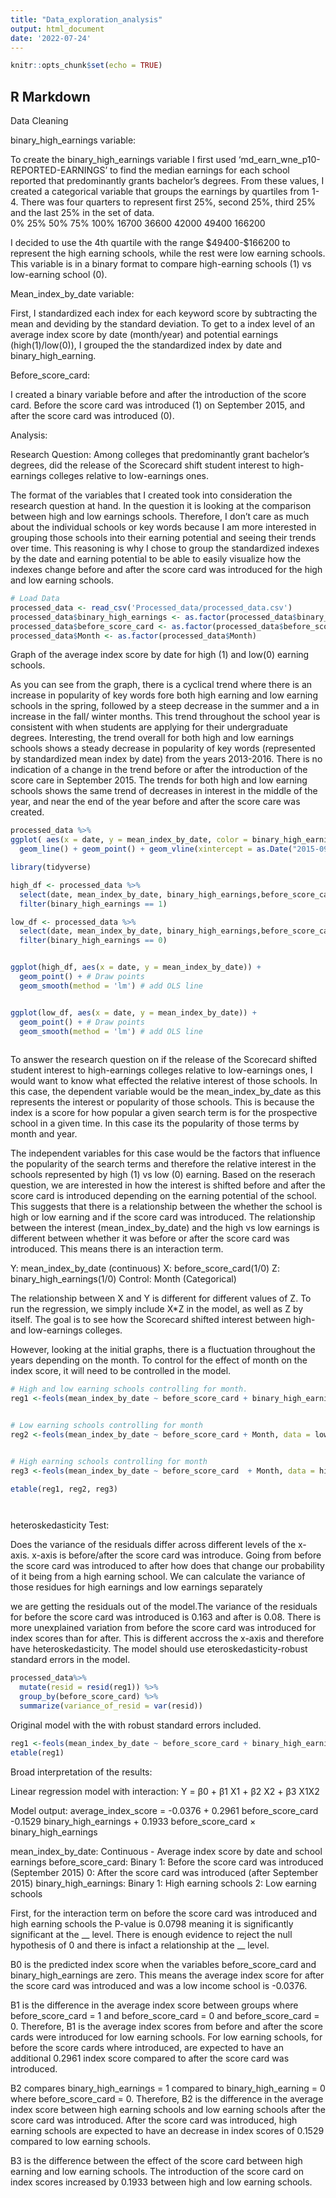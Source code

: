 ```yaml
---
title: "Data_exploration_analysis"
output: html_document
date: '2022-07-24'
---
```


```r
knitr::opts_chunk$set(echo = TRUE)
```

## R Markdown

Data Cleaning

binary_high_earnings variable:

To create the binary_high_earnings variable I first used 'md_earn_wne_p10-REPORTED-EARNINGS' to find the median earnings for each school reported that predominantly grants bachelor’s degrees. From these values, I created a categorical variable that groups the earnings by quartiles from 1-4. There was four quarters to represent first 25%, second 25%, third 25% and the last 25% in the set of data.    
0%    25%    50%    75%   100% 
16700  36600  42000  49400 166200 

I decided to use the 4th quartile with the range $49400-$166200 to represent the high earning schools, while the rest were low earning schools. This variable is in a binary format to compare high-earning schools (1) vs low-earning school (0).

Mean_index_by_date  variable:

First, I standardized each index for each keyword score by subtracting the mean and deviding by the standard deviation. To get to a index level of an average index score by date (month/year) and potential earnings (high(1)/low(0)), I  grouped the the standardized index by date and binary_high_earning. 

Before_score_card:

I created a binary variable before and after the introduction of the score card. Before the score card was introduced (1) on September 2015, and after the score card was introduced (0).


Analysis:

Research Question: Among colleges that predominantly grant bachelor’s degrees, did the release of the Scorecard shift student interest to high-earnings colleges relative to low-earnings ones.

The format of the variables that I created took into consideration the research question at hand. In the question it is looking at the comparison between high and low earnings schools. Therefore, I don't care as much about the individual schools or key words because I am more interested in grouping those schools into their earning potential and seeing their trends over time. This reasoning is why I chose to group the standardized indexes by the date and earning potential to be able to easily visualize how the indexes change before and after the score card was introduced for the high and low earning schools.


```r
# Load Data
processed_data <- read_csv('Processed_data/processed_data.csv')
processed_data$binary_high_earnings <- as.factor(processed_data$binary_high_earnings)
processed_data$before_score_card <- as.factor(processed_data$before_score_card)
processed_data$Month <- as.factor(processed_data$Month)
```

Graph of the average index score by date for high (1) and low(0) earning schools. 

As you can see from the graph, there is a cyclical trend where there is an increase in popularity of key words fore both high earning and low earning schools in the spring, followed by a steep decrease in the summer and a in increase in the fall/ winter months. This trend throughout the school year is consistent with when students are applying for their undergraduate degrees. Interesting, the trend overall for both high and low earnings schools shows a steady decrease in popularity of key words (represented by standardized mean index by date) from the years 2013-2016. There is no indication of a change in the trend before or after the introduction of the score care in September 2015. The trends for both high and low earning schools shows the same trend of decreases in interest in the middle of the year, and near the end of the year before and after the score care was created.
```r
processed_data %>% 
ggplot( aes(x = date, y = mean_index_by_date, color = binary_high_earnings)) +
  geom_line() + geom_point() + geom_vline(xintercept = as.Date("2015-09-01"))

```


```r

library(tidyverse) 

high_df <- processed_data %>% 
  select(date, mean_index_by_date, binary_high_earnings,before_score_card, Month ) %>% 
  filter(binary_high_earnings == 1)

low_df <- processed_data %>% 
  select(date, mean_index_by_date, binary_high_earnings,before_score_card, Month ) %>% 
  filter(binary_high_earnings == 0)


ggplot(high_df, aes(x = date, y = mean_index_by_date)) + 
  geom_point() + # Draw points
  geom_smooth(method = 'lm') # add OLS line


ggplot(low_df, aes(x = date, y = mean_index_by_date)) + 
  geom_point() + # Draw points
  geom_smooth(method = 'lm') # add OLS line
  


```





To answer the research question on if the release of the Scorecard shifted student interest to high-earnings colleges relative to low-earnings ones, I would want to know what effected the relative interest of those schools. In this case, the dependent variable would be the mean_index_by_date as this represents the interest or popularity of those schools. This is because the index is a score for how popular a given search term is for the prospective school in a given time. In this case its the popularity of those terms by month and year.

The independent variables for this case would be the factors that influence the popularity of the search terms and therefore the relative interest in the schools represented by high (1) vs low (0) earning. Based on the reserach question, we are interested in how the interest is shifted before and after the score card is introduced depending on the earning potential of the school. This suggests that there is a relationship between the whether the school is high or low earning and if the score card was introduced. The relationship between the interest (mean_index_by_date) and the high vs low earnings is different between whether it was before or after the score card was introduced. This means there is an interaction term.

Y: mean_index_by_date (continuous)
X: before_score_card(1/0)
Z: binary_high_earnings(1/0)
Control: Month (Categorical)

The relationship between X and  Y is different for different values of Z. To run the regression, we simply include X*Z  in the model, as well as Z by itself. The goal is to see how the Scorecard shifted interest between high- and low-earnings colleges.

However, looking at the initial graphs, there is a fluctuation throughout the years depending on the month. To control for the effect of month on the index score, it will need to be controlled in the model.


```r

# High and low earning schools controlling for month.
reg1 <-feols(mean_index_by_date ~ before_score_card + binary_high_earnings + before_score_card*binary_high_earnings + Month, data = processed_data)


# Low earning schools controlling for month
reg2 <-feols(mean_index_by_date ~ before_score_card + Month, data = low_df)


# High earning schools controlling for month
reg3 <-feols(mean_index_by_date ~ before_score_card  + Month, data = high_df)

etable(reg1, reg2, reg3)




```

heteroskedasticity Test:

Does the variance of the residuals differ across different levels of the x-axis. x-axis is before/after the score card was introduce. Going from before the score card was introduced to after  how does that change our probability of it being from a high earning school. We can calculate the variance of those residues for high earnings and low earnings separately

we are getting the residuals out of the model.The variance of the residuals for before the score card was introduced is 0.163 and after is 0.08. There is more unexplained variation from before the score card was introduced for index scores than for after. This is different accross the x-axis and therefore have heteroskedasticity. The model should use eteroskedasticity-robust standard errors in the model.


```r
processed_data%>% 
  mutate(resid = resid(reg1)) %>%
  group_by(before_score_card) %>%
  summarize(variance_of_resid = var(resid))

```



Original model with the with robust standard errors included. 

```r

reg1 <-feols(mean_index_by_date ~ before_score_card + binary_high_earnings + before_score_card*binary_high_earnings + Month, data = processed_data, vcov = 'hetero')
etable(reg1)

```

Broad interpretation of the results:

Linear regression model with interaction: Y = β0 + β1 X1 + β2 X2 + β3 X1X2

Model output: average_index_score =  -0.0376 + 0.2961 before_score_card -0.1529 binary_high_earnings + 0.1933 before_score_card × binary_high_earnings

mean_index_by_date: Continuous
  - Average index score by date and school earnings
before_score_card: Binary
  1: Before the score card was introduced (September 2015)
  0: After the score card was introduced (after September 2015)
binary_high_earnings: Binary
  1: High earning schools
  2: Low earning schools
  

First, for the interaction term on before the score card was introduced and high earning schools the P-value is 0.0798 meaning it is significantly significant at the __ level. There is enough evidence to reject the null hypothesis of 0 and there is infact a relationship at the __ level.

B0 is the predicted index score when the variables before_score_card and binary_high_earnings are zero. This means the average index score for after the score card was introduced and was a low income school is -0.0376.

B1 is the difference in the average index score between groups where before_score_card = 1 and before_score_card = 0 and before_score_card = 0. Therefore, B1 is the average index scores from before and after the score cards were introduced for low earning schools. For low earning schools, for before the score cards where introduced, are expected to have an additional 0.2961 index score compared to after the score card was introduced.

B2 compares binary_high_earnings = 1 compared to binary_high_earning = 0 where before_score_card = 0.
Therefore, B2 is the difference in the average index score between high earning schools and low earning schools after the score card was introduced. After the score card was introduced, high earning schools are expected to have an decrease in index scores of 0.1529 compared to low earning schools. 

B3 is the difference between the effect of the score card between high earning and low earning schools. The introduction of the score card on index scores increased by 0.1933 between high and low earning schools.









